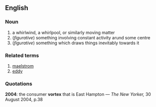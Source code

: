 ==English==
===Noun===
#a whirlwind, a whirlpool, or similarly moving matter
#(''figurative'') something involving constant activity arund some centre
#(''figurative'') something which draws things inevitably towards it
===Related terms===
#[[maelstrom]]
#[[eddy]]
===Quotations===
'''2004''': the consumer '''vortex''' that is East Hampton &mdash; ''The New Yorker,'' 30 August 2004, p.38